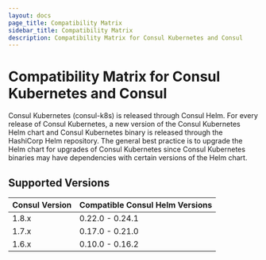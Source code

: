 ```yaml
---
layout: docs
page_title: Compatibility Matrix
sidebar_title: Compatibility Matrix
description: Compatibility Matrix for Consul Kubernetes and Consul
---
```


# Compatibility Matrix for Consul Kubernetes and Consul 

Consul Kubernetes (consul-k8s) is released through Consul Helm. For every release of Consul Kubernetes, a new version of the Consul Kubernetes 
Helm chart and Consul Kubernetes binary is released through the HashiCorp Helm repository. The general best practice is to upgrade
the Helm chart for upgrades of Consul Kubernetes since Consul Kubernetes binaries may have dependencies with certain versions of
the Helm chart. 

## Supported Versions

| Consul Version      | Compatible Consul Helm Versions  |
| ------------------- | -------------------------------- |
| 1.8.x               | 0.22.0 - 0.24.1                  |
| 1.7.x               | 0.17.0 - 0.21.0                  |
| 1.6.x               | 0.10.0 - 0.16.2                  |
